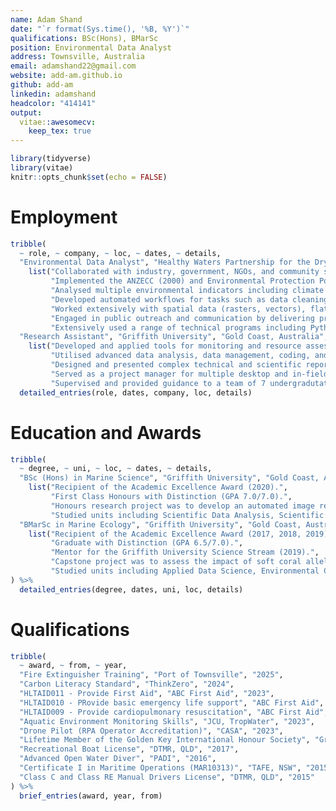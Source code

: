 ```yaml
---
name: Adam Shand
date: "`r format(Sys.time(), '%B, %Y')`"
qualifications: BSc(Hons), BMarSc
position: Environmental Data Analyst
address: Townsville, Australia
email: adamshand22@gmail.com
website: add-am.github.io
github: add-am
linkedin: adamshand
headcolor: "414141"
output: 
  vitae::awesomecv:
    keep_tex: true
---
```


```r
library(tidyverse)
library(vitae)
knitr::opts_chunk$set(echo = FALSE)
```

# Employment

```r
tribble(
  ~ role, ~ company, ~ loc, ~ dates, ~ details,
  "Environmental Data Analyst", "Healthy Waters Partnership for the Dry Tropics (HWPDT)", "Townsville, Australia", "Apr. 2022 - Present", 
    list("Collaborated with industry, government, NGOs, and community stakeholders to deliver environmental monitoring reports.",
         "Implemented the ANZECC (2000) and Environmental Protection Policy water quality guidelines for a range of monitoring projects.",
         "Analysed multiple environmental indicators including climate data, water quality data, vegetation surveys, and fauna surveys.",
         "Developed automated workflows for tasks such as data cleaning, manipulation, analysis, and visualisation.",
         "Worked extensively with spatial data (rasters, vectors), flat files (spreadsheets, Excel), and 3-dimensional data (topography, hypercubes).",
         "Engaged in public outreach and communication by delivering presentations at events, lecturing at JCU, and running stalls at community days.",
         "Extensively used a range of technical programs including Python, R, SQL, Tableau, QGIS, ArcGIS, and the Microsoft suite."),
  "Research Assistant", "Griffith University", "Gold Coast, Australia", "Nov. 2018 - Jan 2022", 
    list("Developed and applied tools for monitoring and resource assessment in marine and estuarine environments.",
         "Utilised advanced data analysis, data management, coding, and automation techniques for multiple scientific publications.",
         "Designed and presented complex technical and scientific reports to collaborators and stakeholders.",
         "Served as a project manager for multiple desktop and in-field studies.",
         "Supervised and provided guidance to a team of 7 undergradutate students and interns.")) %>% 
  detailed_entries(role, dates, company, loc, details)
```

# Education and Awards

```r
tribble(
  ~ degree, ~ uni, ~ loc, ~ dates, ~ details,
  "BSc (Hons) in Marine Science", "Griffith University", "Gold Coast, Australia", "Feb. 2020 - Nov. 2020", 
    list("Recipient of the Academic Excellence Award (2020).",
         "First Class Honours with Distinction (GPA 7.0/7.0).",
         "Honours research project was to develop an automated image recognition and indentification system for estuarine fish species.",
         "Studied units including Scientific Data Analysis, Scientific Report Writing, and Research Planning"),
  "BMarSc in Marine Ecology", "Griffith University", "Gold Coast, Australia", "Feb. 2017 - Nov. 2019", 
    list("Recipient of the Academic Excellence Award (2017, 2018, 2019).",
         "Graduate with Distinction (GPA 6.5/7.0).",
         "Mentor for the Griffith University Science Stream (2019).",
         "Capstone project was to assess the impact of soft coral allelopathy on surrounding hard coral cover.",
         "Studied units including Applied Data Science, Environmental Chemistry, Ecotoxicology, and Estuarine Ecology.")
) %>% 
  detailed_entries(degree, dates, uni, loc, details)
```


# Qualifications

```r
tribble(
  ~ award, ~ from, ~ year,
  "Fire Extinguisher Training", "Port of Townsville", "2025",
  "Carbon Literacy Standard", "ThinkZero", "2024",
  "HLTAID011 - Provide First Aid", "ABC First Aid", "2023",
  "HLTAID010 - PRovide basic emergency life support", "ABC First Aid", "2023",
  "HLTAID009 - Provide cardiopulmonary resuscitation", "ABC First Aid", "2023",
  "Aquatic Environment Monitoring Skills", "JCU, TropWater", "2023",
  "Drone Pilot (RPA Operator Accreditation)", "CASA", "2023",
  "Lifetime Member of the Golden Key International Honour Society", "Griffith University", "2018",
  "Recreational Boat License", "DTMR, QLD", "2017",
  "Advanced Open Water Diver", "PADI", "2016",
  "Certificate I in Maritime Operations (MAR10313)", "TAFE, NSW", "2015",
  "Class C and Class RE Manual Drivers License", "DTMR, QLD", "2015"
) %>%
  brief_entries(award, year, from)
```
